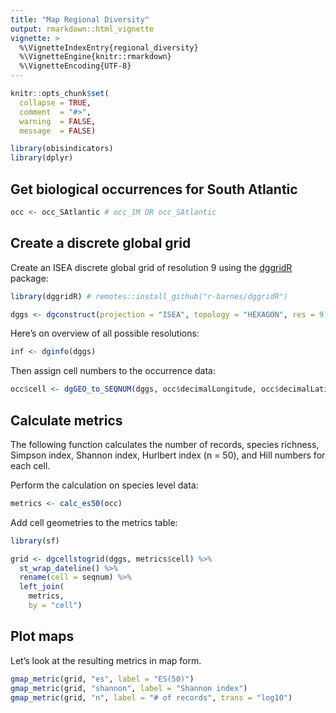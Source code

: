 ```yaml
---
title: "Map Regional Diversity"
output: rmarkdown::html_vignette
vignette: >
  %\VignetteIndexEntry{regional_diversity}
  %\VignetteEngine{knitr::rmarkdown}
  %\VignetteEncoding{UTF-8}
---
```


```r
knitr::opts_chunk$set(
  collapse = TRUE,
  comment  = "#>",
  warning  = FALSE, 
  message  = FALSE)
```

```r
library(obisindicators)
library(dplyr)
```

## Get biological occurrences for South Atlantic

```r
occ <- occ_SAtlantic # occ_1M OR occ_SAtlantic
```

## Create a discrete global grid

Create an ISEA discrete global grid of resolution 9 using the [dggridR](https://github.com/r-barnes/dggridR) package:

```r
library(dggridR) # remotes::install_github("r-barnes/dggridR")

dggs <- dgconstruct(projection = "ISEA", topology = "HEXAGON", res = 9)
```

Here's on overview of all possible resolutions:

```r
inf <- dginfo(dggs)
```

Then assign cell numbers to the occurrence data:

```r
occ$cell <- dgGEO_to_SEQNUM(dggs, occ$decimalLongitude, occ$decimalLatitude)[["seqnum"]]
```

## Calculate metrics

The following function calculates the number of records, species richness, Simpson index, Shannon index, Hurlbert index (n = 50), and Hill numbers for each cell.

Perform the calculation on species level data:

```r
metrics <- calc_es50(occ)
```

Add cell geometries to the metrics table:

```r
library(sf)

grid <- dgcellstogrid(dggs, metrics$cell) %>% 
  st_wrap_dateline() %>% 
  rename(cell = seqnum) %>% 
  left_join(
    metrics,
    by = "cell")
```

## Plot maps

Let's look at the resulting metrics in map form.

```r
gmap_metric(grid, "es", label = "ES(50)")
gmap_metric(grid, "shannon", label = "Shannon index")
gmap_metric(grid, "n", label = "# of records", trans = "log10")
```

